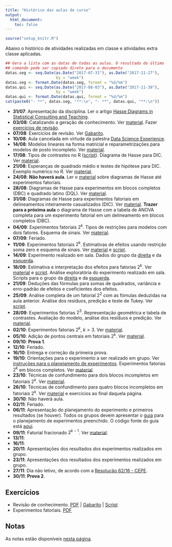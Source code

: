 ```yaml
---
title: "Histórico das aulas do curso"
output:
  html_document:
    toc: false
---
```


```r
source("setup_knitr.R")
```

Abaixo o histórico de atividades realizadas em classe e atividades extra
classe aplicadas.


```r
## Gera a lista com as datas de todas as aulas. O resultado do último
## comando pode ser copiado direto para o documento
datas.seg <- seq.Date(as.Date("2017-07-31"), as.Date("2017-11-27"),
                      by = "week")
datas.seg <- format.Date(datas.seg, format = "%d/%m")
datas.qui <- seq.Date(as.Date("2017-08-03"), as.Date("2017-11-30"),
                      by = "week")
datas.qui <- format.Date(datas.qui, format = "%d/%m")
cat(paste0("- **", datas.seg, "**:\n", "- **", datas.qui, "**:\n"))
```

- **31/07**: Apresentação da disciplina. Ler o artigo [Hasse Diagrams in
  Statistical Consulting and Teaching](PDF/Lohr_1995_TAS.pdf).
- **03/08**: Catalizando a geração de conhecimento. Ver
  [material](catalizando-conhecimento.html). Fazer [exercícios de
  revisão](exercicios/ex_revisao.pdf).
- **07/08**: Exercícios de revisão. Ver
  [Gabarito](exercicios/ex_revisao_GABARITO.pdf).
- **10/08**: Aula cancelada em virtude da palestra [Data Science
 Experience](https://www.facebook.com/PET.Estatistica.UFPR/photos/a.1642649022622718.1073741828.1641067472780873/2013970412157242/?type=3&theater).
- **14/08**: Modelos lineares na forma matricial e reparametrizações
  para modelos de posto incompleto. Ver [material](modelos-lineares.html).
- **17/08**: Tipos de contrastes no R
  ([script](scripts/script_racoes_pimentel.R)). Diagrama de Hasse para
  DIC. Ver [material](anova-geral.html).
- **21/08**: Esperanças de quadrado médio e testes de hipótese para DIC.
  Exemplo numérico no R. Ver [material](anova-geral.html).
- **24/08**: **Não haverá aula**. Ler o [material](anova-geral.html)
  sobre diagramas de Hasse até experimentos fatoriais.
- **28/08**: Diagramas de Hasse para experimentos em blocos completos
  (DBC) e quadrado latino (DQL). Ver [material](anova-geral.html).
- **31/08**: Diagramas de Hasse para experimentos fatoriais em
  delineamentos inteiramente casualizados (DIC). Ver
  [material](anova-geral.html). **Trazer para a próxima aula** o
  diagrama de Hasse com a tabela de ANOVA completa para um experimento
  fatorial em um delineamento em blocos completos (DBC).
- **04/09**: Experimentos fatoriais $2^k$. Tipos de restrições para
  modelos com dois fatores. Esquema de sinais. Ver
  [material](fatorial_2-2.html). <!-- Aula no quadro. Ver material
  escrito -->
- **07/09**: Feriado.
- **11/09**: Experimentos fatoriais $2^k$. Estimativas de efeitos
  usando restrição soma zero e esquema de sinais. Ver
  [material](fatorial_2-2.html) e [script](scripts/script_catalisador.R).
- **14/09**: Experimento realizado em sala. Dados do grupo da
  [direita](dados/avioes_direita.csv) e da
  [esquerda](dados/avioes_esquerda.csv).
- **18/09**: Estimativa e interpretação dos efeitos para fatorias $2^k$.
  Ver [material](fatorial_2-2.html) e
  [script](scripts/script_catalisador.R). Análise exploratória do
  experimento realizado em sala. Scripts para o grupo da
  [direita](scripts/script_avioes_direita.R) e da
  [esquerda](scripts/script_avioes_esquerda.R).
- **21/09**: Deduções das fórmulas para somas de quadrados, variância e
  erro-padrão de efeitos e coeficientes dos efeitos. <!-- Aula no
  quadro. Ver material escrito -->
- **25/09**: Análise completa de um fatorial $2^2$ com as fómulas
  deduzidas na aula anterior. Análise dos resíduos, predição e teste de
  Tukey. Ver [script](scripts/script_fatorial_2-2.R).
- **28/09**: Experimentos fatorias $2^3$. Representação geométrica e
  tabela de contrastes. Avaliação do modelo, análise dos resíduos e
  predição. Ver [material](fatorial_2-3.html).
- **02/10**: Experimentos fatorias $2^k$, $k > 3$. Ver
  [material](fatorial_2-k.html).
- **05/10**: Adição de pontos centrais em fatoriais $2^k$. Ver
  [material](fatorial_pontos-centrais.html).
- **09/10**: **Prova 1**.
- **12/10**: Feriado.
- **16/10**: Entrega e correção da primeira prova.
- **19/10**: Orientações para o experimento a ser realizado em grupo.
  Ver [instruções para o planejamento de
  experimentos](instrucoes-planejamento.html). Experimentos fatorias
  $2^k$ em blocos completos. Ver [material](confundimento-blocagem.html).
- **23/10**: Técnicas de confundimento para dois blocos incompletos em
  fatoriais $2^k$. Ver [material](confundimento-blocagem.html).
- **26/10**: Técnicas de confundimento para quatro blocos incompletos em
  fatoriais $2^k$. Ver [material](confundimento-blocagem.html) e
  exercícios ao final daquela página.
- **30/10**: Não haverá aula.
- **02/11**: Feriado.
- **06/11**: Apresentação do planejamento do experimento e primeiros
  resultados (se houver). Todos os grupos devem apresentar o
  [guia](misc/guia-planejamento.html) para o planejamento de
  experimentos preenchido. O código fonte do guia está
  [aqui](misc/guia-planejamento.Rmd).
- **09/11**: Fatorial fracionado $2^{k-1}$. Ver
  [material](fatorial_fracionado.html).
- **13/11**:
- **16/11**:
- **20/11**: Apresentações dos resultados dos experimentos realizados em grupo.
- **23/11**: Apresentações dos resultados dos experimentos realizados em grupo.
- **27/11**: Dia não letivo, de acordo com a [Resolução 62/16 -
  CEPE](http://www.est.ufpr.br/calendario/cepe6216.pdf).
- **30/11**: **Prova 2**.

## Exercícios

- Revisão de conhecimento. [PDF](exercicios/ex_revisao.pdf) |
[Gabarito](exercicios/ex_revisao_GABARITO.pdf) |
[Script](exercicios/ex_revisao_GABARITO.R)
- Experimentos fatoriais. [PDF](exercicios/ex_fatorial.pdf)

## Notas

As notas estão disponíveis [nesta página](notas.html).
